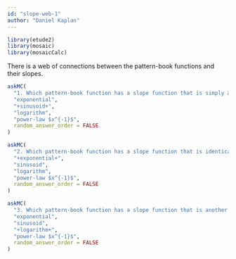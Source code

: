```yaml
---
id: "slope-web-1"
author: "Daniel Kaplan"
---
```


```r
library(etude2)
library(mosaic)
library(mosaicCalc)
```


There is a web of connections between the pattern-book functions and their slopes. 

```r
askMC(
  "1. Which pattern-book function has a slope function that is simply a input-shifted version of itself? (For small enough $h$.)",
  "exponential",
  "+sinusoid+",
  "logarithm",
  "power-law $x^{-1}$",
  random_answer_order = FALSE
)
```

```r
askMC(
  "2. Which pattern-book function has a slope function that is identical to itself? (For small enough $h$.)",
  "+exponential+",
  "sinusoid",
  "logarithm",
  "power-law $x^{-1}$",
  random_answer_order = FALSE
)
```

```r
askMC(
  "3. Which pattern-book function has a slope function that is another pattern-book function? (Hint: The other function is also listed among the choices.)",
  "exponential",
  "sinusoid",
  "+logarithm+",
  "power-law $x^{-1}$",
  random_answer_order = FALSE
)
```

